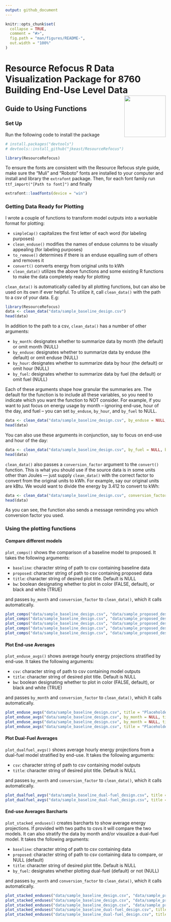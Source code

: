 ```yaml
---
output: github_document
---
```


<!-- README.md is generated from README.Rmd. Please edit that file -->

```r
knitr::opts_chunk$set(
  collapse = TRUE,
  comment = "#>",
  fig.path = "man/figures/README-",
  out.width = "100%"
)
```

# Resource Refocus R Data Visualization Package for 8760 Building End-Use Level Data <img src="Resource-Refocus-Secondary-Logo-RGB-Borderless.png" align="right" height=130/>

## Guide to Using Functions

### Set Up

Run the following code to install the package 

```r
# install.packages("devtools")
# devtools::install_github("jkeast/ResourceRefocus")

library(ResourceRefocus)
```


To ensure the fonts are consistent with the Resource Refocus style guide, make sure the "Muli" and "Roboto" fonts are installed to your computer and install and library the `extrafont` package. Then, for each font family run
`ttf_import("[Path to font]")` and finally 

```r
extrafont::loadfonts(device = "win")
```



<!-- badges: start -->
<!-- badges: end -->

### Getting Data Ready for Plotting

I wrote a couple of functions to transform model outputs into a workable format for plotting: 

- `simpleCap()` capitalizes the first letter of each word (for labeling purposes)
- `clean_enduse()` modifies the names of enduse columns to be visually appealing (for labeling purposes)
- `to_remove()` determines if there is an enduse equalling sum of others and removes it
- `convert()` converts energy from original units to kWh
- `clean_data()` utilizes the above functions and some existing R functions to make the data completely ready for plotting

`clean_data()` is automatically called by all plotting functions, but can also be used on its own if ever helpful. To utilize it, call `clean_data()` with the path to a csv of your data. E.g:

```r
library(ResourceRefocus)
data <- clean_data("data/sample_baseline_design.csv")
head(data)
```

In addition to the path to a csv, `clean_data()` has a number of other arguments:

- `by_month`: designates whether to summarize data by month (the default) or omit month (NULL)
- `by_enduse`: designates whether to summarize data by enduse (the default) or omit enduse (NULL)
- `by_hour`: designates whether to summarize data by hour (the default) or omit hour (NULL)
- `by_fuel`: designates whether to summarize data by fuel (the default) or omit fuel (NULL)

Each of these arguments shape how granular the summaries are. The default for the function is to include all these variables, so you need to indicate which you want the function to NOT consider. For example, if you want to just focus on energy usage by month -- ignoring end-use, hour of the day, and fuel -- you can set `by_enduse`, `by_hour`, and `by_fuel` to NULL.

```r
data <- clean_data("data/sample_baseline_design.csv", by_enduse = NULL, by_hour = NULL, by_fuel = NULL)
head(data)
```

You can also use these arguments in conjunction, say to focus on end-use and hour of the day:

```r
data <- clean_data("data/sample_baseline_design.csv", by_fuel = NULL, by_month = NULL)
head(data)
```

`clean_data()` also passes a `conversion_factor` argument to the `convert()` function. This is what you should use if the source data is in some units other than Joules --- just supply `clean_data()` with the correct factor to convert from the original units to kWh. For example, say our original units are kBtu. We would want to divide the energy by 3.412 to convert to kWh:

```r
data <- clean_data("data/sample_baseline_design.csv", conversion_factor = 3.412)
head(data)
```

As you can see, the function also sends a message reminding you which conversion factor you used.

### Using the plotting functions

#### Compare different models

`plot_comps()` shows the comparison of a baseline model to proposed. It takes the following arguments:

- `baseline`: character string of path to csv containing baseline data
- `proposed`: character string of path to csv containing proposed data
- `title`: character string of desired plot title. Default is NULL
- `bw`: boolean designating whether to plot in color (FALSE, default), or black and white (TRUE)

and passes `by_month` and `conversion_factor` to `clean_data()`, which it calls automatically.

```r
plot_comps("data/sample_baseline_design.csv", "data/sample_proposed_design_w-pumpsMeter.csv", title = "Placeholder Title")
plot_comps("data/sample_baseline_design.csv", "data/sample_proposed_design_w-pumpsMeter.csv", title = "Placeholder Title", result = "Emissions")
plot_comps("data/sample_baseline_design.csv", "data/sample_proposed_design_w-pumpsMeter.csv", by_month = NULL, title = "Placeholder Title")
plot_comps("data/sample_baseline_design.csv", "data/sample_proposed_design_w-pumpsMeter.csv", by_month = NULL, title = "Placeholder Title", result = "Emissions")
plot_comps("data/sample_baseline_design.csv", "data/sample_proposed_design_w-pumpsMeter.csv", by_month = NULL, title = "Placeholder Title", bw = TRUE)
```

#### Plot End-use Averages

`plot_enduse_avgs()` shows average hourly energy projections stratified by end-use. It takes the following arguments:

- `csv`: character string of path to csv containing model outputs
- `title`: character string of desired plot title. Default is NULL
- `bw`: boolean designating whether to plot in color (FALSE, default), or black and white (TRUE)

and passes `by_month` and `conversion_factor` to `clean_data()`, which it calls automatically.

```r
plot_enduse_avgs("data/sample_baseline_design.csv", title = "Placeholder Title")
plot_enduse_avgs("data/sample_baseline_design.csv", by_month = NULL, title = "Placeholder Title")
plot_enduse_avgs("data/sample_baseline_design.csv", by_month = NULL, title = "Placeholder Title", result = "Emissions")
plot_enduse_avgs("data/sample_baseline_design.csv", title = "Placeholder Title", by_month = NULL, bw = TRUE)
```

#### Plot Dual-Fuel Averages

`plot_dualfuel_avgs()` shows average hourly energy projections from a dual-fuel model stratified by end-use. It takes the following arguments:

- `csv`: character string of path to csv containing model outputs
- `title`: character string of desired plot title. Default is NULL

and passes `by_month` and `conversion_factor` to `clean_data()`, which it calls automatically.

```r
plot_dualfuel_avgs("data/sample_baseline_dual-fuel_design.csv", title = "Placeholder Title", by_month = NULL)
plot_dualfuel_avgs("data/sample_baseline_dual-fuel_design.csv", title = "Placeholder Title", result = "Emissions", by_month = NULL)
```

#### End-use Averages Barcharts

`plot_stacked_enduses()` creates barcharts to show average energy projections. If provided with two paths to csvs it will compare the two models. It can also stratify the data by month and/or visualize a dual-fuel model. It takes the following arguments:

- `baseline`: character string of path to csv containing data
- `proposed`: character string of path to csv containing data to compare, or NULL (default)
- `title`: character string of desired plot title. Default is NULL
- `by_fuel`: designates whether plotting dual-fuel (default) or not (NULL)

and passes `by_month` and `conversion_factor` to `clean_data()`, which it calls automatically.

```r
plot_stacked_enduses("data/sample_baseline_design.csv", "data/sample_proposed_design_w-pumpsMeter.csv", title = "Placeholder Title", by_month = NULL, by_fuel = NULL)
plot_stacked_enduses("data/sample_baseline_design.csv", "data/sample_proposed_design_w-pumpsMeter.csv", title = "Placeholder Title", by_month = NULL, by_fuel = NULL, result = "Emissions")
plot_stacked_enduses("data/sample_baseline_design.csv", "data/sample_proposed_design_w-pumpsMeter.csv", title = "Placeholder Title", by_fuel = NULL)
plot_stacked_enduses("data/sample_baseline_dual-fuel_design.csv", title = "Placeholder Title", by_month = NULL)
plot_stacked_enduses("data/sample_baseline_dual-fuel_design.csv", title = "Placeholder Title")
```
